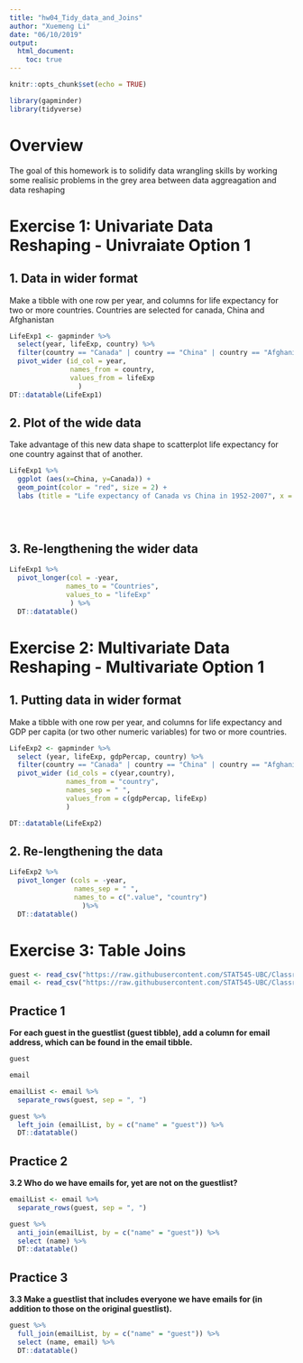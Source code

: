 ```yaml
---
title: "hw04_Tidy_data_and_Joins"
author: "Xuemeng Li"
date: "06/10/2019"
output: 
  html_document:
    toc: true
---
```


```r
knitr::opts_chunk$set(echo = TRUE)
```

```r
library(gapminder)
library(tidyverse)
```

# Overview
The goal of this homework is to solidify data wrangling skills by working some realisic problems in the grey area between data aggreagation and data reshaping

# Exercise 1: Univariate Data Reshaping - Univraiate Option 1

## 1. Data in wider format 
Make a tibble with one row per year, and columns for life expectancy for two or more countries. Countries are selected for canada, China and Afghanistan
```r
LifeExp1 <- gapminder %>%
  select(year, lifeExp, country) %>%
  filter(country == "Canada" | country == "China" | country == "Afghanistan") %>%
  pivot_wider (id_col = year,
               names_from = country,
               values_from = lifeExp
                 )
DT::datatable(LifeExp1)
```


## 2. Plot of the wide data
Take advantage of this new data shape to scatterplot life expectancy for one country against that of another.
```r
LifeExp1 %>%
  ggplot (aes(x=China, y=Canada)) +
  geom_point(color = "red", size = 2) +
  labs (title = "Life expectancy of Canada vs China in 1952-2007", x = "China (Age/Years)", y = "Canada (Age/Years)")
  

  
```


## 3. Re-lengthening the wider data
```r
LifeExp1 %>%
  pivot_longer(col = -year,
              names_to = "Countries",
              values_to = "lifeExp"
               ) %>%
  DT::datatable()
```


# Exercise 2: Multivariate Data Reshaping - Multivariate Option 1
## 1. Putting data in wider format
Make a tibble with one row per year, and columns for life expectancy and GDP per capita (or two other numeric variables) for two or more countries.
```r
LifeExp2 <- gapminder %>%
  select (year, lifeExp, gdpPercap, country) %>%
  filter(country == "Canada" | country == "China" | country == "Afghanistan") %>%
  pivot_wider (id_cols = c(year,country),
              names_from = "country",
              names_sep = " ",
              values_from = c(gdpPercap, lifeExp)
              )

DT::datatable(LifeExp2)
```

## 2. Re-lengthening the data

```r
LifeExp2 %>%
  pivot_longer (cols = -year,
                names_sep = " ",
                names_to = c(".value", "country")
                  )%>%
  DT::datatable()
```

# Exercise 3: Table Joins

```r
guest <- read_csv("https://raw.githubusercontent.com/STAT545-UBC/Classroom/master/data/wedding/attend.csv")
email <- read_csv("https://raw.githubusercontent.com/STAT545-UBC/Classroom/master/data/wedding/emails.csv")
```

## Practice 1
**For each guest in the guestlist (guest tibble), add a column for email address, which can be found in the email tibble.**

```r
guest
```

```r
email
```


```r
emailList <- email %>%
  separate_rows(guest, sep = ", ")

guest %>%
  left_join (emailList, by = c("name" = "guest")) %>%
  DT::datatable()
```


## Practice 2
**3.2 Who do we have emails for, yet are not on the guestlist?**

```r
emailList <- email %>%
  separate_rows(guest, sep = ", ")

guest %>%
  anti_join(emailList, by = c("name" = "guest")) %>%
  select (name) %>%
  DT::datatable()
```

## Practice 3
**3.3 Make a guestlist that includes everyone we have emails for (in addition to those on the original guestlist).**

```r
guest %>%
  full_join(emailList, by = c("name" = "guest")) %>%
  select (name, email) %>%
  DT::datatable()
```